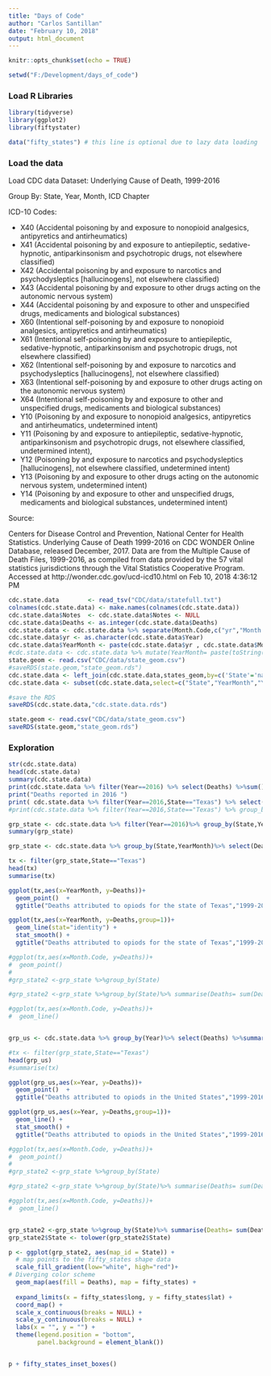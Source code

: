 ```yaml
---
title: "Days of Code"
author: "Carlos Santillan"
date: "February 10, 2018"
output: html_document
---
```


  
```r
knitr::opts_chunk$set(echo = TRUE)

setwd("F:/Development/days_of_code")
```

### Load R Libraries


```r

library(tidyverse)
library(ggplot2)
library(fiftystater)

data("fifty_states") # this line is optional due to lazy data loading
```

### Load the data
Load CDC data 
Dataset: Underlying Cause of Death, 1999-2016

Group By: State, Year, Month, ICD Chapter

ICD-10 Codes: 

* X40 (Accidental poisoning by and exposure to nonopioid analgesics, antipyretics and antirheumatics)
* X41 (Accidental poisoning by and exposure to antiepileptic, sedative-hypnotic, antiparkinsonism and psychotropic drugs, not elsewhere classified)
* X42 (Accidental poisoning by and exposure to narcotics and psychodysleptics [hallucinogens], not elsewhere classified)
* X43 (Accidental poisoning by and exposure to other drugs acting on the autonomic nervous system)
* X44 (Accidental poisoning by and exposure to other and unspecified drugs, medicaments and biological substances) 
* X60 (Intentional self-poisoning by and exposure to nonopioid analgesics, antipyretics and antirheumatics)
* X61 (Intentional self-poisoning by and exposure to antiepileptic, sedative-hypnotic, antiparkinsonism and psychotropic drugs, not elsewhere classified)
* X62 (Intentional self-poisoning by and exposure to narcotics and psychodysleptics [hallucinogens], not elsewhere classified)
* X63 (Intentional self-poisoning by and exposure to other drugs acting on the autonomic nervous system) 
* X64 (Intentional self-poisoning by and exposure to other and unspecified drugs, medicaments and biological substances) 
* Y10 (Poisoning by and exposure to nonopioid analgesics, antipyretics and antirheumatics, undetermined intent) 
* Y11 (Poisoning by and exposure to antiepileptic, sedative-hypnotic, antiparkinsonism and psychotropic drugs, not elsewhere classified, undetermined intent), 
* Y12 (Poisoning by and exposure to narcotics and psychodysleptics [hallucinogens], not elsewhere classified, undetermined intent)
* Y13 (Poisoning by and exposure to other drugs acting on the autonomic nervous system, undetermined intent)
* Y14 (Poisoning by and exposure to other and unspecified drugs, medicaments and biological substances, undetermined intent)

Source: 

Centers for Disease Control and Prevention, National Center for Health Statistics. Underlying Cause of Death 1999-2016 on CDC WONDER Online Database, released December, 2017. Data are from the Multiple Cause of Death Files, 1999-2016, as 
 compiled from data provided by the 57 vital statistics jurisdictions through the Vital Statistics Cooperative Program. Accessed at http://wonder.cdc.gov/ucd-icd10.html on Feb 10, 2018 4:36:12 PM 


```r

cdc.state.data        <- read_tsv("CDC/data/statefull.txt")
colnames(cdc.state.data) <- make.names(colnames(cdc.state.data))
cdc.state.data$Notes  <- cdc.state.data$Notes <- NULL
cdc.state.data$Deaths <- as.integer(cdc.state.data$Deaths)
cdc.state.data <- cdc.state.data %>% separate(Month.Code,c("yr","Month.Code"))
cdc.state.data$yr <- as.character(cdc.state.data$Year)
cdc.state.data$YearMonth <- paste(cdc.state.data$yr , cdc.state.data$Month.Code,sep="-")
#cdc.state.data <- cdc.state.data %>% mutate(YearMonth= paste(toString(Year) , "-" ,Month.Code))
state.geom <- read.csv("CDC/data/state_geom.csv")
#saveRDS(state.geom,"state_geom.rds")
cdc.state.data <- left_join(cdc.state.data,states_geom,by=c('State'='name'))
cdc.state.data <- subset(cdc.state.data,select=c("State","YearMonth","Year","Month.Code","Deaths","latitude","longitude"))

#save the RDS
saveRDS(cdc.state.data,"cdc.state.data.rds")


```

```r

state.geom <- read.csv("CDC/data/state_geom.csv")
saveRDS(state.geom,"state_geom.rds")

```


### Exploration 

```r
str(cdc.state.data)
head(cdc.state.data)
summary(cdc.state.data)
print(cdc.state.data %>% filter(Year==2016) %>% select(Deaths) %>%sum())
print("Deaths reported in 2016 ")
print( cdc.state.data %>% filter(Year==2016,State=="Texas") %>% select(Deaths) %>%sum())
#print(cdc.state.data %>% filter(Year==2016,State=="Texas") %>% group_by(Month.Code)  %>% select(Deaths)) %>%sum()
```



```r
grp_state <- cdc.state.data %>% filter(Year==2016)%>% group_by(State,YearMonth)%>% select(Deaths)
summary(grp_state)

```



```r
grp_state <- cdc.state.data %>% group_by(State,YearMonth)%>% select(Deaths)

tx <- filter(grp_state,State=="Texas")
head(tx)
summarise(tx)

ggplot(tx,aes(x=YearMonth, y=Deaths))+
  geom_point()  +
  ggtitle("Deaths attributed to opiods for the state of Texas","1999-2016")

ggplot(tx,aes(x=YearMonth, y=Deaths,group=1))+
  geom_line(stat="identity") +
  stat_smooth() +
  ggtitle("Deaths attributed to opiods for the state of Texas","1999-2016")

#ggplot(tx,aes(x=Month.Code, y=Deaths))+
#  geom_point()
#
#grp_state2 <-grp_state %>%group_by(State)

#grp_state2 <-grp_state %>%group_by(State)%>% summarise(Deaths= sum(Deaths))

#ggplot(tx,aes(x=Month.Code, y=Deaths))+
#  geom_line()



```


```r
grp_us <- cdc.state.data %>% group_by(Year)%>% select(Deaths) %>%summarise(Deaths= sum(Deaths))

#tx <- filter(grp_state,State=="Texas")
head(grp_us)
#summarise(tx)

ggplot(grp_us,aes(x=Year, y=Deaths))+
  geom_point()  +
  ggtitle("Deaths attributed to opiods in the United States","1999-2016")

ggplot(grp_us,aes(x=Year, y=Deaths,group=1))+
  geom_line() +
  stat_smooth() +
  ggtitle("Deaths attributed to opiods in the United States","1999-2016")

#ggplot(tx,aes(x=Month.Code, y=Deaths))+
#  geom_point()
#
#grp_state2 <-grp_state %>%group_by(State)

#grp_state2 <-grp_state %>%group_by(State)%>% summarise(Deaths= sum(Deaths))

#ggplot(tx,aes(x=Month.Code, y=Deaths))+
#  geom_line()



```

```r

grp_state2 <-grp_state %>%group_by(State)%>% summarise(Deaths= sum(Deaths))
grp_state2$State <- tolower(grp_state2$State)

p <- ggplot(grp_state2, aes(map_id = State)) + 
  # map points to the fifty_states shape data
  scale_fill_gradient(low="white", high="red")+
# Diverging color scheme
  geom_map(aes(fill = Deaths), map = fifty_states) +
  
  expand_limits(x = fifty_states$long, y = fifty_states$lat) +
  coord_map() +
  scale_x_continuous(breaks = NULL) + 
  scale_y_continuous(breaks = NULL) +
  labs(x = "", y = "") +
  theme(legend.position = "bottom", 
        panel.background = element_blank())


p + fifty_states_inset_boxes() 

```


